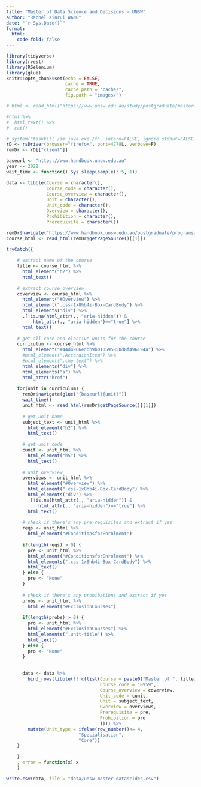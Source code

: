 ```yaml
---
title: "Master of Data Science and Decisions - UNSW"
author: "Rachel Xinrui WANG"
date: "`r Sys.Date()`"
format: 
  html:
    code-fold: false
---
```


```r
library(tidyverse)
library(rvest)
library(RSelenium)
library(glue)
knitr::opts_chunk$set(echo = FALSE,
                      cache = TRUE,
                      cache.path = "cache/",
                      fig.path = "images/")

```

```r
# html <- read_html("https://www.unsw.edu.au/study/postgraduate/master-of-data-science-and-decisions?studentType=Domestic")

#html %>%
#  html_text() %>% 
#  cat()
```


```r
# system("taskkill /im java.exe /f", intern=FALSE, ignore.stdout=FALSE)
rD <- rsDriver(browser="firefox", port=4778L, verbose=F)
remDr <- rD[["client"]]

baseurl <- "https://www.handbook.unsw.edu.au"
year <- 2022
wait_time <- function() Sys.sleep(sample(3:5, 1))

data <- tibble(Course = character(),
               Course_code = character(),
               Course_overview = character(),
               Unit = character(),
               Unit_code = character(),
               Overview = character(),
               Prohibition = character(),
               Prerequisite = character())

remDr$navigate("https://www.handbook.unsw.edu.au/postgraduate/programs/2022/8959")
course_html <- read_html(remDr$getPageSource()[[1]])

```

```r
tryCatch({
    
    # extract name of the course
    title <- course_html %>% 
      html_element("h2") %>% 
      html_text()
    
    # extract course overview
    coverview <- course_html %>% 
      html_element("#Overview") %>% 
      html_element(".css-1x8hb4i-Box-CardBody") %>% 
      html_elements("div") %>% 
      .[!is.na(html_attr(., "aria-hidden")) & 
          html_attr(., "aria-hidden")=="true"] %>% 
      html_text()
    
    # get all core and elective units for the course
    curriculum <- course_html %>% 
      html_element("#44d4966edbb9b010595850d8f496194a") %>% 
      #html_element(".AccordionItem") %>% 
      #html_element(".cmp-text") %>% 
      html_elements("div") %>%
      html_elements("a") %>% 
      html_attr("href")
  
    for(unit in curriculum) {
      remDr$navigate(glue("{baseurl}{unit}"))
      wait_time()
      unit_html <- read_html(remDr$getPageSource()[[1]])
      
      # get unit name
      subject_text <- unit_html %>% 
        html_element("h2") %>% 
        html_text()
      
      # get unit code
      cunit <- unit_html %>% 
        html_element("h5") %>% 
        html_text()
      
      # unit overview
      overviews <- unit_html %>% 
        html_element("#Overview") %>% 
        html_element(".css-1x8hb4i-Box-CardBody") %>% 
        html_elements("div") %>% 
        .[!is.na(html_attr(., "aria-hidden")) & 
            html_attr(., "aria-hidden")=="true"] %>% 
        html_text()
      
      # check if there's any pre-requisites and extract if yes
      reqs <- unit_html %>% 
        html_element("#ConditionsforEnrolment")
      
      if(length(reqs) > 0) {
        pre <- unit_html %>% 
        html_element("#ConditionsforEnrolment") %>% 
        html_elements(".css-1x8hb4i-Box-CardBody") %>% 
        html_text() 
      } else {
        pre <- "None"
      }
      
      # check if there's any prohibations and extract if yes
      probs <- unit_html %>% 
        html_element("#ExclusionCourses")
      
      if(length(probs) > 0) {
        pro <- unit_html %>% 
        html_element("#ExclusionCourses") %>% 
        html_elements(".unit-title") %>% 
        html_text() 
      } else {
        pro <- "None"
      }
      
      
      data <- data %>% 
        bind_rows(tibble(!!!c(list(Course = paste0("Master of ", title), 
                                   Course_code = "8959", 
                                   Course_overview = coverview,
                                   Unit_code = cunit,
                                   Unit = subject_text,
                                   Overview = overviews,
                                   Prerequisite = pre,
                                   Prohibition = pro
                                   )))) %>% 
        mutate(Unit_type = ifelse(row_number()<= 4,
                           "Specialisation",
                           "Core"))
    }

    }
    , error = function(x) x
    )

```

```r
write.csv(data, file = "data/unsw-master-datascidec.csv")
```

